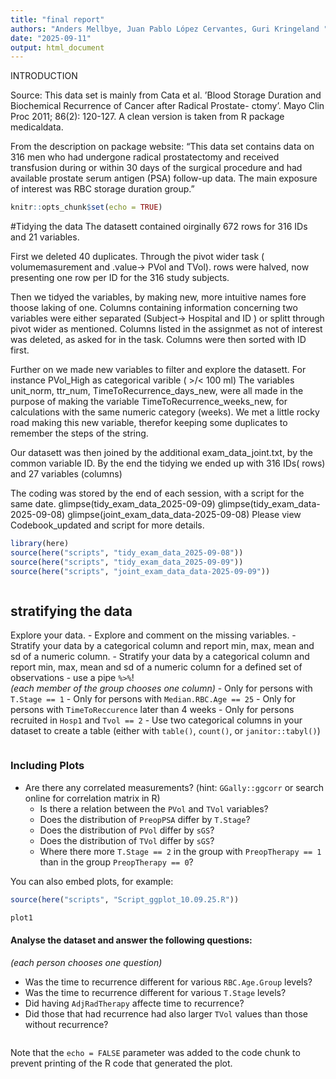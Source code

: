 ```yaml
---
title: "final report"
authors: "Anders Mellbye, Juan Pablo López Cervantes, Guri Kringeland "
date: "2025-09-11"
output: html_document
---
```


INTRODUCTION

Source: This data set is mainly from Cata et al. ’Blood Storage Duration and Biochemical Recurrence of Cancer after Radical Prostate- ctomy’. Mayo Clin Proc 2011; 86(2): 120-127. A clean version is taken from R package medicaldata.

From the description on package website: “This data set contains data on 316 men who had undergone radical prostatectomy and received transfusion during or within 30 days of the surgical procedure and had available prostate serum antigen (PSA) follow-up data. The main exposure of interest was RBC storage duration group.”

```r
knitr::opts_chunk$set(echo = TRUE)
```

#Tidying the data
The datasett contained oirginally 672 rows for 316 IDs and 21 variables. 

First we deleted 40 duplicates. Through the pivot wider task ( volumemasurement and .value-> PVol and TVol). rows were halved, now presenting one row per ID for the 316 study subjects. 

Then we tidyed the variables, by making new, more intuitive names fore thoose laking of one. 
Columns containing information concerning two variables were either separated (Subject-> Hospital and ID ) or splitt through pivot wider as mentioned. Columns listed in the assignmet as not of interest was deleted, as asked for in the task. Columns were then sorted with ID first. 

Further on we made new variables to filter and explore the datasett. 
For instance PVol_High as categorical varible ( >/< 100 ml)
The variables unit_norm, ttr_num, TimeToRecurrence_days_new, were all made in the purpose of making the variable TimeToRecurrence_weeks_new, for calculations with the same numeric category (weeks). We met a little rocky road making this new variable, therefor keeping some duplicates to remember the steps of the string.

Our datasett was then joined by the additional exam_data_joint.txt, by the common variable ID. 
By the end the tidying we ended up with 316 IDs( rows) and 27 variables (columns)

The coding was stored by the end of each session, with a script for the same date. 
glimpse(tidy_exam_data_2025-09-09)
glimpse(tidy_exam_data-2025-09-08)
glimpse(joint_exam_data_data-2025-09-08)
Please view Codebook_updated and script for more details. 


```r
library(here)
source(here("scripts", "tidy_exam_data_2025-09-08"))
source(here("scripts", "tidy_exam_data_2025-09-09"))
source(here("scripts", "joint_exam_data_data-2025-09-09"))



```

## stratifying the data
 Explore your data.
  - Explore and comment on the missing variables.
  - Stratify your data by a categorical column and report min, max, mean and sd of a numeric column.
  - Stratify your data by a categorical column and report min, max, mean and sd of a numeric column for a defined set of observations - use a pipe `%>%`!    
_(each member of the group chooses one column)_
        - Only for persons with `T.Stage == 1`
        - Only for persons with `Median.RBC.Age == 25`
        - Only for persons with `TimeToReccurence` later than 4 weeks
        - Only for persons recruited in `Hosp1` and `Tvol == 2`
  - Use two categorical columns in your dataset to create a table (either with
  `table()`, `count()`, or `janitor::tabyl()`)



```r

```


### Including Plots


- Are there any correlated measurements? (hint: `GGally::ggcorr` or search
  online for correlation matrix in R)
  - Is there a relation between the `PVol` and `TVol` variables?
  - Does the distribution of `PreopPSA` differ by `T.Stage`?
  - Does the distribution of `PVol` differ by `sGS`?
  - Does the distribution of `TVol` differ by `sGS`?
  - Where there more `T.Stage == 2` in the group with `PreopTherapy == 1` than in the group `PreopTherapy == 0`?


You can also embed plots, for example:

```r
source(here("scripts", "Script_ggplot_10.09.25.R"))

plot1
```


#### Analyse the dataset and answer the following questions:    
_(each person chooses one question)_

  - Was the time to recurrence different for various `RBC.Age.Group` levels?
  - Was the time to recurrence different for various `T.Stage` levels?
  - Did having `AdjRadTherapy` affecte time to recurrence?
  - Did those that had recurrence had also larger `TVol` values than those without recurrence?






```r

```

Note that the `echo = FALSE` parameter was added to the code chunk to prevent printing of the R code that generated the plot.
